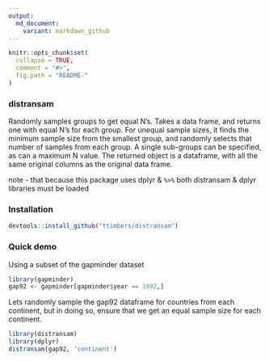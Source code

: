 ```yaml
---
output:
  md_document:
    variant: markdown_github
---
```


<!-- README.md is generated from README.Rmd. Please edit that file -->

```r
knitr::opts_chunk$set(
  collapse = TRUE,
  comment = "#>",
  fig.path = "README-"
)
```

### distransam

Randomly samples groups to get equal N's. Takes a data frame, and returns one with equal N's for each group. For unequal sample sizes, it finds the minimum sample size from the smallest group, and randomly selects that number of samples from each group. A single sub-groups can be specified, as can a maximum N value. The returned object is a dataframe, with all the same original columns as the original data frame.

note - that because this package uses dplyr & `%>%` both distransam & dplyr libraries must be loaded

### Installation

```r
devtools::install_github("ttimbers/distransam")
```
  
### Quick demo

Using a subset of the gapminder dataset

```r
library(gapminder)
gap92 <- gapminder[gapminder$year == 1992,]
```

Lets randomly sample the gap92 dataframe for countries from each continent, but in doing so, ensure that we get an equal sample size for each continent. 

```r
library(distransam)
library(dplyr)
distransam(gap92, 'continent')
```